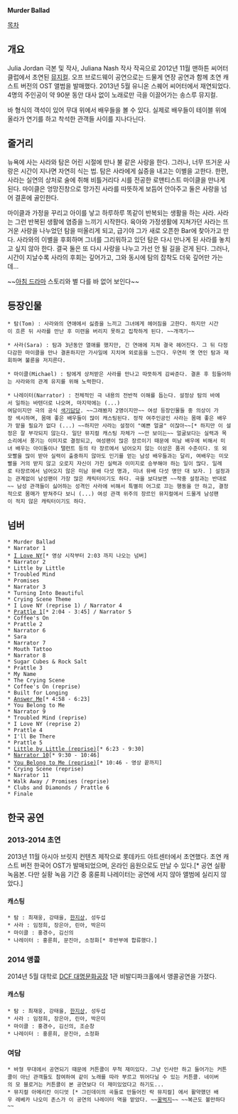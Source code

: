 '''Murder Ballad'''

[[목차]]

== 개요 ==
Julia Jordan 극본 및 작사, Juliana Nash 작사 작곡으로 2012년 11월 맨하튼 씨어터 클럽에서 초연된 [[뮤지컬]]. 오프 브로드웨이 공연으로는 드물게 연장 공연과 함께 초연 캐스트 버전의 OST 앨범을 발매했다. 2013년 5월 유니온 스퀘어 씨어터에서 재연되었다. 4명의 주인공이 약 90분 동안 대사 없이 노래로만 극을 이끌어가는 송스루 뮤지컬.

바 형식의 객석이 있어 무대 위에서 배우들을 볼 수 있다. 실제로 배우들이 테이블 위에 올라가 연기를 하고 착석한 관객들 사이를 지나다닌다.

== 줄거리 ==
뉴욕에 사는 사라와 탐은 어린 시절에 만나 불 같은 사랑을 한다. 그러나, 너무 뜨거운 사랑은 시간이 지나면 자연히 식는 법. 탐은 사라에게 싫증을 내고는 이별을 고한다. 한편, 사라는 실연의 상처로 술에 취해 비틀거리다 시를 전공한 로맨티스트 마이클을 만나게 된다. 마이클은 엉망진창으로 망가진 사라를 따뜻하게 보듬어 안아주고 둘은 사랑을 넘어 결혼에 골인한다.

마이클과 가정을 꾸리고 아이를 낳고 하루하루 똑같이 반복되는 생활을 하는 사라. 사라는 그런 반복된 생활에 염증을 느끼기 시작한다. 육아와 가정생활에 지쳐가던 사라는 뜨거운 사랑을 나누었던 탐을 떠올리게 되고, 급기야 그가 새로 오픈한 Bar에 찾아가고 만다. 사라와의 이별을 후회하며 그녀를 그리워하고 있던 탐은 다시 만나게 된 사라를 놓치고 싶지 않아 한다. 결국 둘은 또 다시 사랑을 나누고 가선 안 될 길을 걷게 된다. 그러나, 시간이 지날수록 사라의 후회는 깊어가고, 그와 동시에 탐의 잡착도 더욱 깊어만 가는데...

~~[[아침 드라마]] 스토리와 별 다를 바 없어 보인다~~

== 등장인물 ==
 * 탐(Tom) : 사라와의 연애에서 싫증을 느끼고 그녀에게 헤어짐을 고한다. 하지만 시간이 흐른 뒤 사라를 만난 후 미련을 버리지 못하고 집착하게 된다. ~~개객기~~

 * 사라(Sara) : 탐과 3년동안 열애를 했지만, 긴 연애에 지쳐 결국 헤어진다. 그 뒤 다정다감한 마이클을 만나 결혼하지만 가사일에 지치며 외로움을 느낀다. 우연히 옛 연인 탐과 재회하며 불륜을 저지른다.

 * 마이클(Michael) : 탐에게 상처받은 사라를 만나고 따뜻하게 감싸준다. 결혼 후 힘들어하는 사라와의 관계 유지를 위해 노력한다.

 * 나레이터(Narrator) : 전체적인 극 내용의 전반적 이해를 돕는다. 설정상 탐의 바에서 일하는 바텐더로 나오며, 마지막에는 (...)
 여담이지만 극의 공식 [[색기담당]]. ~~그래봤자 2명이지만~~ 여성 등장인물들 중 의상이 가장 섹시하며, 몸매 좋은 배우들이 많이 캐스팅된다. 정작 여주인공인 사라는 몸매 좋은 배우가 맡을 필요가 없다 (...) ~~하지만 사라는 설정이 "예쁜 얼굴" 이잖아~~[* 하지만 이 설정은 잘 부각되지 않는다. 일단 뮤지컬 캐스팅 자체가 ~~안 보이는~~ 얼굴보다는 실력과 목소리에서 풍기는 이미지로 결정되고, 여성팬이 많은 장르이기 때문에 미남 배우에 비해서 미녀 배우는 아이돌이나 탤런트 등의 타 장르에서 넘어오지 않는 이상은 품귀 수준이다. 또 외모빨을 많이 받아 실력이 출중하지 않아도 인기를 얻는 남성 배우들과는 달리, 여배우는 미모빨을 거의 받지 않고 오로지 자신이 가진 실력과 이미지로 승부해야 하는 일이 많다. 일례로 타장르에서 넘어오지 않은 미남 뮤배 다섯 명과, 미녀 뮤배 다섯 명만 대 보자. ] 설정과는 관계없이 남성팬이 가장 많은 캐릭터이기도 하다. 극을 보다보면 ~~작중 설정과는 반대로~~ 남성 관객들이 싫어하는 성격인 사라에 비해서 특별히 어그로 끄는 행동을 안 하고, 결정적으로 몸매가 받쳐주다 보니 (...) 여성 관객 위주의 장르인 뮤지컬에서 드물게 남성팬이 적지 않은 캐릭터이기도 하다.

== 넘버 ==
 * Murder Ballad
 * Narrator 1
 * [http://www.youtube.com/watch?v=_Nd0Ig8E7jA I Love NY][* 영상 시작부터 2:03 까지 나오는 넘버]
 * Narrator 2
 * Little by Little
 * Troubled Mind
 * Promises
 * Narrator 3
 * Turning Into Beautiful
 * Crying Scene Theme
 * I Love NY (reprise 1) / Narrator 4
 * [http://www.youtube.com/watch?v=_Nd0Ig8E7jA Prattle 1][* 2:04 - 3:45] / Narrator 5
 * Coffee's On
 * Prattle 2
 * Narrator 6
 * Sara
 * Narrator 7
 * Mouth Tattoo
 * Narrator 8
 * Sugar Cubes & Rock Salt
 * Prattle 3
 * My Name
 * The Crying Scene
 * Coffee's On (reprise)
 * Built for Longing
 * [http://www.youtube.com/watch?v=_Nd0Ig8E7jA Answer Me][* 4:58 - 6:23]
 * You Belong to Me
 * Narrator 9
 * Troubled Mind (reprise)
 * I Love NY (reprise 2)
 * Prattle 4
 * I'll Be There
 * Prattle 5
 * [http://www.youtube.com/watch?v=_Nd0Ig8E7jA Little by Little (reprise)][* 6:23 - 9:30]
 * [http://www.youtube.com/watch?v=_Nd0Ig8E7jA Narrator 10][* 9:30 - 10:46]
 * [http://www.youtube.com/watch?v=_Nd0Ig8E7jA You Belong to Me (reprise)][* 10:46 - 영상 끝까지]
 * Crying Scene (reprise)
 * Narrator 11
 * Walk Away / Promises (reprise)
 * Clubs and Diamonds / Prattle 6
 * Finale

== 한국 공연 ==
=== 2013-2014 초연 ===
2013년 11월 아시아 브릿지 컨텐츠 제작으로 롯데카드 아트센터에서 초연했다. 초연 캐스트 버전 한국어 OST가 발매되었으며, 온라인 음원으로도 만날 수 있다.[* 공연 실황 녹음본. 다만 실황 녹음 기간 중 홍륜희 나레이터는 공연에 서지 않아 앨범에 실리지 않았다.]

==== 캐스팅 ====
 * 탐 : 최재웅, 강태을, [[한지상]], 성두섭
 * 사라 : 임정희, 장은아, 린아, 박은미
 * 마이클 : 홍경수, 김신의
 * 나레이터 : 홍륜희, 문진아, 소정화[* 후반부에 합류했다.]

=== 2014 앵콜 ===
2014년 5월 대학로 [[DCF 대명문화공장]] 1관 비발디파크홀에서 앵콜공연을 가졌다.

==== 캐스팅 ====
 * 탐 : 최재웅, 강태을, [[한지상]], 성두섭
 * 사라 : 임정희, 장은아, 린아, 박은미
 * 마이클 : 홍경수, 김신의, 조순창
 * 나레이터 : 홍륜희, 문진아, 소정화

=== 여담 ===

 * 바형 무대에서 공연되기 때문에 커튼콜이 무척 재미있다. 그냥 인사만 하고 들어가는 커튼콜이 아닌 관객들도 참여하여 같이 노래를 따라 부르고 뛰어다닐 수 있는 커튼콜. 네이버의 모 블로거는 커튼콜이 본 공연보다 더 재미있었다고 하기도...
 * 뮤지컬 아메리칸 이디엇 [* 그린데이의 곡들로 만들어진 락 뮤지컬] 에서 활약했던 배우 레베카 나오미 존스가 이 공연의 나레이터 역을 맡았다. ~~[[꿀벅지]]~~ ~~복근도 볼만하다~~
